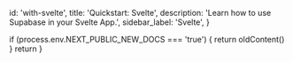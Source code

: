 
  id: 'with-svelte',
  title: 'Quickstart: Svelte',
  description: 'Learn how to use Supabase in your Svelte App.',
  sidebar_label: 'Svelte',
}

  if (process.env.NEXT_PUBLIC_NEW_DOCS === 'true') {
    return oldContent()
  }
  return <Layout meta={meta} children={children} />
}

